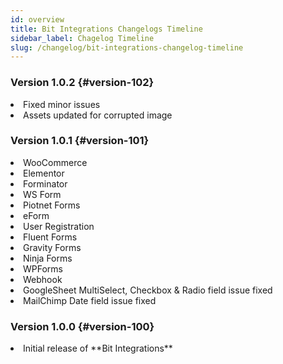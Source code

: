 ```yaml
---
id: overview
title: Bit Integrations Changelogs Timeline
sidebar_label: Chagelog Timeline
slug: /changelog/bit-integrations-changelog-timeline
---
```



### Version 1.0.2 {#version-102}

<Log date="-- - -- - ----">
  <List type="Fixed">
    <li>Fixed minor issues</li>
  </List>
  <List type="Improvement">
    <li>Assets updated for corrupted image</li>
  </List>
</Log>

### Version 1.0.1 {#version-101}

<Log date="02-01-2022">
  <List type="Added">
    <li>WooCommerce</li>
    <li>Elementor</li>
    <li>Forminator</li>
    <li>WS Form</li>
    <li>Piotnet Forms</li>
    <li>eForm</li>
    <li>User Registration</li>
    <li>Fluent Forms</li>
    <li>Gravity Forms</li>
    <li>Ninja Forms</li>
    <li>WPForms</li>
    <li>Webhook</li>
  </List>
  <List type="Fixed">
    <li>GoogleSheet MultiSelect, Checkbox & Radio field issue fixed</li>
    <li>MailChimp Date field issue fixed</li>
  </List>
</Log>

### Version 1.0.0 {#version-100}

<Log date="-- - -- - ----">
  <List type="Added">
    <li>Initial release of **Bit Integrations**</li>
  </List>
</Log>

